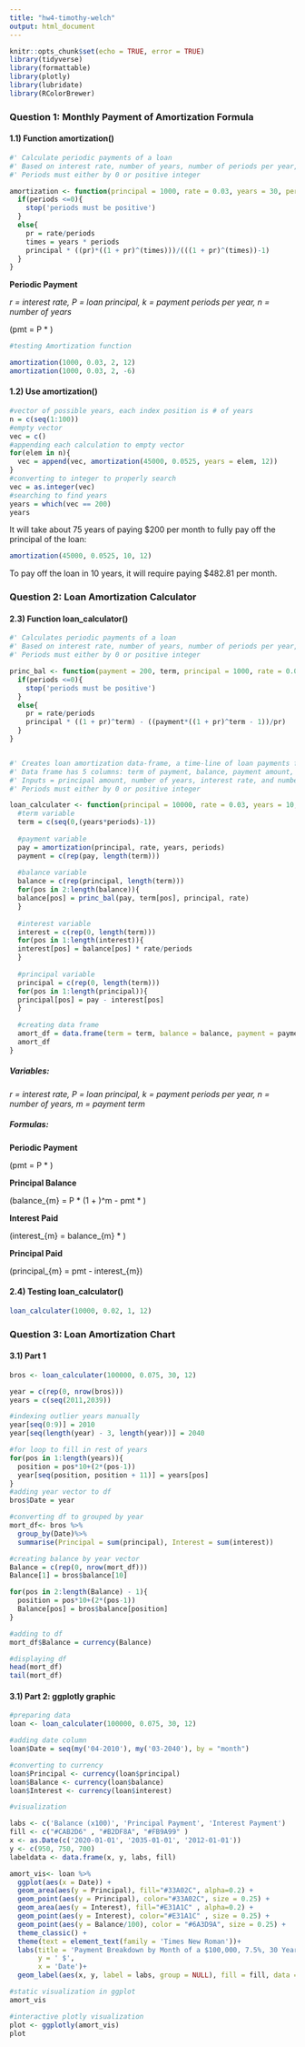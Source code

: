 ```yaml
---
title: "hw4-timothy-welch"
output: html_document
---
```


```r
knitr::opts_chunk$set(echo = TRUE, error = TRUE)
library(tidyverse)
library(formattable)
library(plotly)
library(lubridate)
library(RColorBrewer)
```


### Question 1: Monthly Payment of Amortization Formula

#### 1.1) Function amortization()
```r
#' Calculate periodic payments of a loan
#' Based on interest rate, number of years, number of periods per year, and principal of loan
#' Periods must either by 0 or positive integer

amortization <- function(principal = 1000, rate = 0.03, years = 30, periods = 12){
  if(periods <=0){
    stop('periods must be positive')
  }
  else{
    pr = rate/periods
    times = years * periods
    principal * ((pr)*((1 + pr)^(times)))/(((1 + pr)^(times))-1)
  }
}
```

**Periodic Payment**

*r = interest rate,*
*P = loan principal,*
*k = payment periods per year,*
*n = number of years*

\(pmt = P * \frac{\frac{r}{k}(1 + \frac{r}{k})^{nk}}{(1+ \frac{r}{k})^{nk} - 1}\)


```r
#testing Amortization function

amortization(1000, 0.03, 2, 12)
amortization(1000, 0.03, 2, -6)
```
#### 1.2) Use amortization()

```r
#vector of possible years, each index position is # of years
n = c(seq(1:100))
#empty vector
vec = c()
#appending each calculation to empty vector
for(elem in n){
  vec = append(vec, amortization(45000, 0.0525, years = elem, 12))
}
#converting to integer to properly search
vec = as.integer(vec)
#searching to find years
years = which(vec == 200)
years
```

It will take about 75 years of paying $200 per month to fully pay off the principal of the loan:

```r
amortization(45000, 0.0525, 10, 12)
```

To pay off the loan in 10 years, it will require paying $482.81 per month. 

### Question 2: Loan Amortization Calculator

#### 2.3) Function loan_calculator()
```r

#' Calculates periodic payments of a loan
#' Based on interest rate, number of years, number of periods per year, and principal of loan
#' Periods must either by 0 or positive integer

princ_bal <- function(payment = 200, term, principal = 1000, rate = 0.03, periods = 12){
  if(periods <=0){
    stop('periods must be positive')
  }
  else{
    pr = rate/periods
    principal * ((1 + pr)^term) - ((payment*((1 + pr)^term - 1))/pr)
  }
}


#' Creates loan amortization data-frame, a time-line of loan payments for lifespan of loan
#' Data frame has 5 columns: term of payment, balance, payment amount, interest paid in the term, and principal paid in the term
#' Inputs = principal amount, number of years, interest rate, and number of periods per year
#' Periods must either by 0 or positive integer

loan_calculater <- function(principal = 10000, rate = 0.03, years = 10, periods = 12){
  #term variable
  term = c(seq(0,(years*periods)-1)) 
  
  #payment variable
  pay = amortization(principal, rate, years, periods) 
  payment = c(rep(pay, length(term)))
  
  #balance variable
  balance = c(rep(principal, length(term))) 
  for(pos in 2:length(balance)){
  balance[pos] = princ_bal(pay, term[pos], principal, rate)
  }
  
  #interest variable
  interest = c(rep(0, length(term)))
  for(pos in 1:length(interest)){
  interest[pos] = balance[pos] * rate/periods
  }
  
  #principal variable
  principal = c(rep(0, length(term)))
  for(pos in 1:length(principal)){
  principal[pos] = pay - interest[pos]
  }
  
  #creating data frame
  amort_df = data.frame(term = term, balance = balance, payment = payment, interest = interest, principal= principal)
  amort_df
}

```

##### Variables:

*r = interest rate,*
*P = loan principal,*
*k = payment periods per year,*
*n = number of years,*
*m = payment term*

##### Formulas:

**Periodic Payment**

\(pmt = P * \frac{\frac{r}{k}(1 + \frac{r}{k})^{nk}}{(1+ \frac{r}{k})^{nk} - 1}\)

**Principal Balance**

\(balance_{m} = P * (1 + \frac{r}{k})^m - pmt * \frac{(1 + \frac{r}{k})^{m} - 1}{\frac{r}{k}}\)

**Interest Paid**

\(interest_{m} = balance_{m} * \frac{r}{k}\)

**Principal Paid**

\(principal_{m} = pmt - interest_{m}\)

#### 2.4) Testing loan_calculator()

```r
loan_calculater(10000, 0.02, 1, 12)
```


### Question 3: Loan Amortization Chart

#### 3.1) Part 1
```r
bros <- loan_calculater(100000, 0.075, 30, 12)

year = c(rep(0, nrow(bros)))
years = c(seq(2011,2039))

#indexing outlier years manually
year[seq(0:9)] = 2010
year[seq(length(year) - 3, length(year))] = 2040

#for loop to fill in rest of years
for(pos in 1:length(years)){
  position = pos*10+(2*(pos-1))
  year[seq(position, position + 11)] = years[pos]
}
#adding year vector to df
bros$Date = year

#converting df to grouped by year
mort_df<- bros %>%
  group_by(Date)%>%
  summarise(Principal = sum(principal), Interest = sum(interest))

#creating balance by year vector
Balance = c(rep(0, nrow(mort_df)))
Balance[1] = bros$balance[10]

for(pos in 2:length(Balance) - 1){
  position = pos*10+(2*(pos-1))
  Balance[pos] = bros$balance[position]
}

#adding to df
mort_df$Balance = currency(Balance)

#displaying df
head(mort_df)
tail(mort_df)
```
#### 3.1) Part 2: ggplotly graphic

```r
#preparing data
loan <- loan_calculater(100000, 0.075, 30, 12)

#adding date column
loan$Date = seq(my('04-2010'), my('03-2040'), by = "month")

#converting to currency
loan$Principal <- currency(loan$principal)
loan$Balance <- currency(loan$balance)
loan$Interest <- currency(loan$interest)
```


```r
#visualization

labs <- c('Balance (x100)', 'Principal Payment', 'Interest Payment')
fill <- c("#CAB2D6" , "#B2DF8A", "#FB9A99" )
x <- as.Date(c('2020-01-01', '2035-01-01', '2012-01-01'))
y <- c(950, 750, 700)
labeldata <- data.frame(x, y, labs, fill)

amort_vis<- loan %>%
  ggplot(aes(x = Date)) +
  geom_area(aes(y = Principal), fill="#33A02C", alpha=0.2) +
  geom_point(aes(y = Principal), color="#33A02C", size = 0.25) +
  geom_area(aes(y = Interest), fill="#E31A1C" , alpha=0.2) +
  geom_point(aes(y = Interest), color="#E31A1C" , size = 0.25) +
  geom_point(aes(y = Balance/100), color = "#6A3D9A", size = 0.25) +
  theme_classic() +
  theme(text = element_text(family = 'Times New Roman'))+
  labs(title = 'Payment Breakdown by Month of a $100,000, 7.5%, 30 Year Loan',
       y = ' $',
       x = 'Date')+
  geom_label(aes(x, y, label = labs, group = NULL), fill = fill, data = labeldata, size = 4, family = 'Times New Roman') 

#static visualization in ggplot
amort_vis

#interactive plotly visualization
plot <- ggplotly(amort_vis)
plot
```


